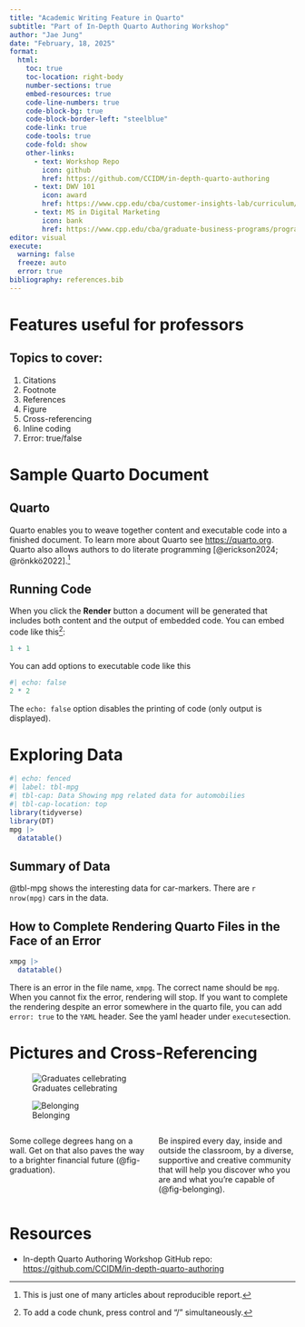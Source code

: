 ```yaml
---
title: "Academic Writing Feature in Quarto"
subtitle: "Part of In-Depth Quarto Authoring Workshop"
author: "Jae Jung"
date: "February, 18, 2025"
format: 
  html:
    toc: true
    toc-location: right-body
    number-sections: true
    embed-resources: true
    code-line-numbers: true
    code-block-bg: true
    code-block-border-left: "steelblue"
    code-link: true
    code-tools: true
    code-fold: show
    other-links: 
      - text: Workshop Repo
        icon: github
        href: https://github.com/CCIDM/in-depth-quarto-authoring
      - text: DWV 101
        icon: award
        href: https://www.cpp.edu/cba/customer-insights-lab/curriculum/certificate/dwv/index.shtml
      - text: MS in Digital Marketing
        icon: bank
        href: https://www.cpp.edu/cba/graduate-business-programs/programs/master-degree-in-digital-marketing-and-marketing-analytics.shtml
editor: visual
execute: 
  warning: false
  freeze: auto
  error: true
bibliography: references.bib
---
```


# Features useful for professors

## Topics to cover:

1.  Citations
2.  Footnote
3.  References
4.  Figure
5.  Cross-referencing
6.  Inline coding
7.  Error: true/false

# Sample Quarto Document

## Quarto

Quarto enables you to weave together content and executable code into a finished document. To learn more about Quarto see <https://quarto.org>. Quarto also allows authors to do literate programming [@erickson2024; @rönkkö2022].[^1]

[^1]: This is just one of many articles about reproducible report.

## Running Code

When you click the **Render** button a document will be generated that includes both content and the output of embedded code. You can embed code like this[^2]:

[^2]: To add a code chunk, press control and "/" simultaneously.

```r
1 + 1
```

You can add options to executable code like this

```r
#| echo: false
2 * 2
```

The `echo: false` option disables the printing of code (only output is displayed).

# Exploring Data

```r
#| echo: fenced
#| label: tbl-mpg
#| tbl-cap: Data Showing mpg related data for automobilies
#| tbl-cap-location: top
library(tidyverse)
library(DT)
mpg |> 
  datatable()
```

::: callout-tip
## Summary of Data

@tbl-mpg shows the interesting data for car-markers. There are `r nrow(mpg)` cars in the data.
:::

## How to Complete Rendering Quarto Files in the Face of an Error

```r
xmpg |> 
  datatable()
```

:::{.callout-warning}
There is an error in the file name, `xmpg`. The correct name should be `mpg`. When you cannot fix the error, rendering will stop. If you want to complete the rendering despite an error somewhere in the quarto file, you can add `error: true` to the `YAML` header. See the yaml header under `execute`section.
:::

# Pictures and Cross-Referencing

::: {layout-ncol="2"}
![Graduates cellebrating](images/24ag-grad_91.jpg){#fig-graduation fig-alt="People celebrating around the graduate"}

![Belonging](images/jayvion-campbell-and-friends.jpg){#fig-belonging fig-alt="a group of students standing"}
:::


::::: columns
::: {.column width="50%"}
Some college degrees hang on a wall. Get on that also paves the way to a brighter financial future (@fig-graduation).
:::

::: {.column width="50%"}
Be inspired every day, inside and outside the classroom, by a diverse, supportive and creative community that will help you discover who you are and what you're capable of (@fig-belonging).
:::
:::::

# Resources

- In-depth Quarto Authoring Workshop GitHub repo: <https://github.com/CCIDM/in-depth-quarto-authoring>